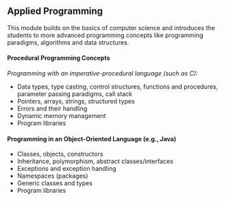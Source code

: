 ## Applied Programming

This module builds on the basics of computer science and introduces the students to more advanced programming concepts like programming paradigms, algorithms and data structures.

#### Procedural Programming Concepts

*Programming with an imperative-procedural language (such as C):*

- Data types, type casting, control structures, functions and procedures, parameter passing paradigms, call stack
- Pointers, arrays, strings, structured types
- Errors and their handling
- Dynamic memory management
- Program libraries

#### Programming in an Object-Oriented Language (e.g., Java)

- Classes, objects, constructors
- Inheritance, polymorphism, abstract classes/interfaces
- Exceptions and exception handling
- Namespaces (packages)
- Generic classes and types
- Program libraries